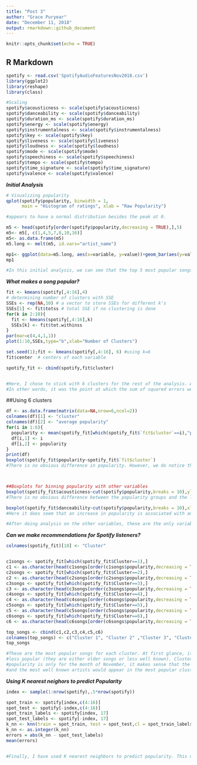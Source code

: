 ---
title: "Post 3"
author: "Grace Puryear"
date: "December 11, 2018"
output: rmarkdown::github_document
---

```{r setup, include=FALSE}
knitr::opts_chunk$set(echo = TRUE)
```

## R Markdown
```{r}
spotify <- read.csv('SpotifyAudioFeaturesNov2018.csv')
library(ggplot2)
library(reshape)
library(class)
```

```{r}
#Scaling
spotify$acousticness <- scale(spotify$acousticness)
spotify$danceability <- scale(spotify$danceability)
spotify$duration_ms <- scale(spotify$duration_ms)
spotify$energy <- scale(spotify$energy)
spotify$instrumentalness <- scale(spotify$instrumentalness)
spotify$key <- scale(spotify$key)
spotify$liveness <- scale(spotify$liveness) 
spotify$loudness <- scale(spotify$loudness)
spotify$mode <- scale(spotify$mode)
spotify$speechiness <- scale(spotify$speechiness)
spotify$tempo <- scale(spotify$tempo)
spotify$time_signature <- scale(spotify$time_signature)
spotify$valence <- scale(spotify$valence)
```

***Initial Analysis***
```{r}
# Visualizing popularity
qplot(spotify$popularity, binwidth = 1, 
      main = "Histogram of ratings", xlab = "Raw Popularity")

#appears to have a normal distribution besides the peak at 0.

m5 <- head(spotify[order(spotify$popularity,decreasing = TRUE),],5)
m5<- m5[, c(1,4,5,7,8,10,16)] 
m5<- as.data.frame(m5)
m5.long <- melt(m5, id.vars="artist_name")

mp1<- ggplot(data=m5.long, aes(x=variable, y=value))+geom_bar(aes(y=value, fill=artist_name),stat="identity", alpha=0.8 , position="dodge")+ ylab("Value")+ xlab("Variables to a song")+coord_flip()+ggtitle("Top 5 songs in Spotify 2017 ")
mp1

#In this initial analysis, we can see that the top 5 most popular songs have high valence, energy, and danceability and low liveness, instrumentalness, and acousticness.
```



***What makes a song popular?***
```{r}
fit <- kmeans(spotify[,4:16],4)
# determining number of clusters with SSE
SSEs <- rep(NA,10) # a vector to store SSEs for different k's
SSEs[1] <- fit$totss # total SSE if no clustering is done
for(k in 2:10){
  fit <- kmeans(spotify[,4:16],k)
  SSEs[k] <- fit$tot.withinss
}
par(mar=c(4,4,1,1))
plot(1:10,SSEs,type="b",xlab="Number of Clusters")

set.seed(1);fit <- kmeans(spotify[,4:16], 6) #using k=6
fit$center  # centers of each variable

spotify_fit <- cbind(spotify,fit$cluster)


#Here, I chose to stick with 6 clusters for the rest of the analysis. Although changing each time, 6 clusters consistently seemed to be the 'elbow' of the plot.
#In other words, it was the point at which the sum of squared errors went from a dramatic decreasing to a constant decrease. 
```


##Using 6 clusters
```{r}
df <- as.data.frame(matrix(data=NA,nrow=6,ncol=2))
colnames(df)[1] <- "cluster"
colnames(df)[2] <- "average popularity"
for(i in 1:6){
  popularity <- mean(spotify_fit[which(spotify_fit$`fit$cluster`==i),"popularity"])
  df[i,1] <- i
  df[i,2] <- popularity
}
print(df)
boxplot(spotify_fit$popularity~spotify_fit$`fit$cluster`)
#There is no obvious difference in popularity. However, we do notice that clusters 1 and 2 have the lowest average popularity. Clusters 3 and 6 have the highest average popularity.



##Boxplots for binning popularity with other variables
boxplot(spotify_fit$acousticness~cut(spotify$popularity,breaks = 10),ylab="Acousticness",xlab="Popularity")
#There is no obvious difference between the popularity groups and the level of acousticness. However it does appear that the least popular group does have the highest level of acousticness, while the 70-80 range of popularity had the lowest level of acousticness.

boxplot(spotify_fit$danceability~cut(spotify$popularity,breaks = 10),xlab="Popularity",ylab="Danceability")
#Here it does seem that an increase in popularity is associated with an increase in danceability.

#After doing analysis on the other variables, these are the only variables that show any difference between clusters.

```

***Can we make recommendations for Spotify listeners?***

```{r}
colnames(spotify_fit)[18] <- "Cluster"


c1songs <- spotify_fit[which(spotify_fit$Cluster==1),]
c1 <- as.character(head(c1songs[order(c1songs$popularity,decreasing = TRUE),"track_name"],10))
c2songs <- spotify_fit[which(spotify_fit$Cluster==2),]
c2 <- as.character(head(c2songs[order(c2songs$popularity,decreasing = TRUE),"track_name"],10))
c3songs <- spotify_fit[which(spotify_fit$Cluster==3),]
c3 <- as.character(head(c3songs[order(c3songs$popularity,decreasing = TRUE),"track_name"],10))
c4songs <- spotify_fit[which(spotify_fit$Cluster==4),]
c4 <- as.character(head(c4songs[order(c4songs$popularity,decreasing = TRUE),"track_name"],10))
c5songs <- spotify_fit[which(spotify_fit$Cluster==5),]
c5 <- as.character(head(c5songs[order(c5songs$popularity,decreasing = TRUE),"track_name"],10))
c6songs <- spotify_fit[which(spotify_fit$Cluster==6),]
c6 <- as.character(head(c6songs[order(c6songs$popularity,decreasing = TRUE),"track_name"],10))

top_songs <- cbind(c1,c2,c3,c4,c5,c6)
colnames(top_songs) <- c("Cluster 1", "Cluster 2" ,"Cluster 3", "Cluster 4", "Cluster 5", "Cluster 6")
top_songs

#These are the most popular songs for each cluster. At first glance, it seems a little more obvious why Clusters 1 and 2 are
#less popular (they are either older songs or less well known). Clusters 3 and 6 are the currently most popular songs. Because 
#popularity is only for the month of November, it makes sense that the most recently released songs
#and the most well known artists would appear in the most popular clusters.
```


***Using K nearest neighors to predict Popularity***
```{r}
index <- sample(1:nrow(spotify),.5*nrow(spotify))

spot_train <- spotify[index,c(4:16)]
spot_test <- spotify[-index,c(4:16)]
spot_train_labels <- spotify[index, 17]
spot_test_labels <- spotify[-index, 17]
k_nn <- knn(train = spot_train, test = spot_test,cl = spot_train_labels, k=20)
k_nn <- as.integer(k_nn)
errors = abs(k_nn - spot_test_labels)
mean(errors)


#Finally, I have used K nearest neighbors to predict popularity. This uses the euclidean distance to see what 20 songs are the most similar and takes the average popularity of those songs. This can be used where someone wants to see how popular a song will be given the song attributes. The average error is about 17.8 points off what the popularity actually is.
```

